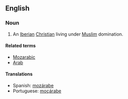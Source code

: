 ==English==
===Noun===
<!-- capitalised proper noun? -->

# An [[Iberian]] [[Christian]] living under [[Muslim]] domination.

====Related terms====
*[[Mozarabic]]
*[[Arab]]

====Translations====
*Spanish: [[mozárabe]]
*Portuguese: [[moçárabe]]